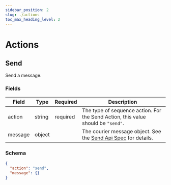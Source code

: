 ```yaml
---
sidebar_position: 2
slug: ./actions
toc_max_heading_level: 2
---
```



# Actions

<TOCInline maxHeadingLevel={2} toc={toc} />

## Send

Send a message.

### Fields

| Field   | Type   | Required | Description                                                                                    |
| ------- | ------ | -------- | ---------------------------------------------------------------------------------------------- |
| action  | string | required | The type of sequence action. For the Send Action, this value should be `"send"`.               |
| message | object |          | The courier message object. See the [Send Api Spec](../../reference/send/message) for details. |

### Schema

```json
{
  "action": "send",
  "message": {}
}
```
